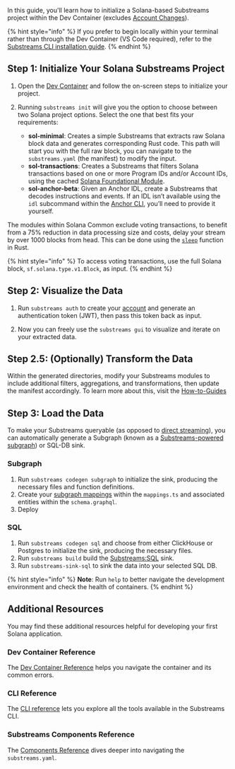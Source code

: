 In this guide, you'll learn how to initialize a Solana-based Substreams project within the Dev Container (excludes [Account Changes](./accountchanges.mdx)).

{% hint style="info" %} 
 If you prefer to begin locally within your terminal rather than through the Dev Container (VS Code required), refer to the [Substreams CLI installation guide](../references/cli/installing-the-cli.md).
{% endhint %}

## Step 1: Initialize Your Solana Substreams Project

1. Open the [Dev Container](https://github.com/streamingfast/substreams-starter) and follow the on-screen steps to initialize your project.

2. Running `substreams init` will give you the option to choose between two Solana project options. Select the one that best fits your requirements:
    - **sol-minimal**: Creates a simple Substreams that extracts raw Solana block data and generates corresponding Rust code. This path will start you with the full raw block, you can navigate to the `substreams.yaml` (the manifest) to modify the input.
    - **sol-transactions**: Creates a Substreams that filters Solana transactions based on one or more Program IDs and/or Account IDs, using the cached [Solana Foundational Module](https://substreams.dev/streamingfast/solana-common/v0.3.0).
    - **sol-anchor-beta**: Given an Anchor IDL, create a Substreams that decodes instructions and events. If an IDL isn’t available using the `idl` subcommand within the [Anchor CLI](https://www.anchor-lang.com/docs/cli), you’ll need to provide it yourself.

The modules within Solana Common exclude voting transactions, to benefit from a 75% reduction in data processing size and costs, delay your stream by over 1000 blocks from head. This can be done using the [`sleep`](https://doc.rust-lang.org/std/thread/fn.sleep.html) function in Rust.

{% hint style="info" %} 
 To access voting transactions, use the full Solana block, `sf.solana.type.v1.Block`, as input.
{% endhint %}
    
## Step 2: Visualize the Data

1. Run `substreams auth` to create your [account](https://thegraph.market/) and generate an authentication token (JWT), then pass this token back as input.

2. Now you can freely use the `substreams gui` to visualize and iterate on your extracted data.

## Step 2.5: (Optionally) Transform the Data 

Within the generated directories, modify your Substreams modules to include additional filters, aggregations, and transformations, then update the manifest accordingly. To learn more about this, visit the [How-to-Guides](../how-to-guides/develop-your-own-substreams/solana/solana.md)

## Step 3: Load the Data

To make your Substreams queryable (as opposed to [direct streaming](../how-to-guides/sinks/stream/stream.md)), you can automatically generate a Subgraph (known as a [Substreams-powered subgraph](https://thegraph.com/docs/en/sps/introduction/)) or SQL-DB sink.

### Subgraph

1. Run `substreams codegen subgraph` to initialize the sink, producing the necessary files and function definitions. 
2. Create your [subgraph mappings](../how-to-guides/sinks/subgraph/triggers.md) within the `mappings.ts` and associated entities within the `schema.graphql`.
3.  Deploy

### SQL

1. Run `substreams codegen sql` and choose from either ClickHouse or Postgres to initialize the sink, producing the necessary files. 
2. Run `substreams build` build the [Substreams:SQL](../how-to-guides/sinks/sql/sql-sink.md) sink. 
3. Run `substreams-sink-sql` to sink the data into your selected SQL DB.

{% hint style="info" %}
**Note**: Run `help` to better navigate the development environment and check the health of containers. 
{% endhint %}

## Additional Resources

You may find these additional resources helpful for developing your first Solana application.

### Dev Container Reference

The [Dev Container Reference](../references/devcontainer-ref.md) helps you navigate the container and its common errors. 

### CLI Reference

The [CLI reference](../references/cli/command-line-interface.md) lets you explore all the tools available in the Substreams CLI.

### Substreams Components Reference

The [Components Reference](../references/substreams-components/packages.md) dives deeper into navigating the `substreams.yaml`.